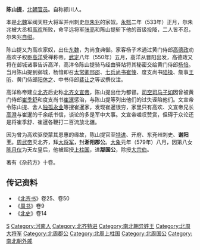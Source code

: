 '''陈山提'''{{BD|？||？|catIdx=C}}，[[北朝|北朝]][[官员|官员]]。自称颍川人。

本是[[北魏|北魏]]军阀天柱大将军并州刺史[[尔朱兆|尔朱兆]]的家奴。[[永熙_(北魏)|永熙]]二年（533年）正月，尔朱兆被大丞相[[高欢|高欢]]所败，命平远将军[[张亮_(东魏)|张亮]]和陈山提斩下他的首级投降，二人皆不忍，尔朱兆[[自缢|自缢]]。

陈山提又为高欢家奴，出仕[[东魏|东魏]]，为尚食典御。家客杨子术通过黄门侍郎[[高德政|高德政]]劝高欢子权臣[[北齐文宣帝|高洋]]受禅称帝。[[武定_(东魏)|武定]]八年（550年）五月，高洋从晋阳出发，高德政又将在邺城诸事告诉高洋，高洋令陈山提骑马经由驿站将其秘密交给黄门侍郎[[杨愔|杨愔]]。当月陈山提到邺城，杨愔即召[[太常卿|太常卿]][[邢邵|邢邵]]、[[七兵尚书|七兵尚书]][[崔㥄|崔㥄]]、度支尚书[[陆操|陆操]]、詹事[[王昕_(北朝)|王昕]]、黄门侍郎[[阳休之|阳休之]]、中书侍郎[[裴让之|裴让之]]等议撰仪注。

高洋称帝建立[[北齐|北齐]]后史称[[北齐文宣帝|北齐文宣帝]]，陈山提出仕为都督。[[司空|司空]][[司马子如|司马子如]]因曾被黄门侍郎[[崔季舒|崔季舒]]和度支尚书[[崔暹_(博陵)|崔暹]]惩治，与陈山提等列出他们的过失诬陷他们。文宣帝令陈山提、舍人[[独孤永业|独孤永业]]等搜崔暹家，发现崔暹很穷，家里只有高欢、文宣帝兄长[[高澄|高澄]]与崔暹的千余纸书信，谈论的多是军中大事。文宣帝嗟叹赞赏，但碍于众论还是将崔季舒、崔暹各鞭打二百流放北疆。

因为曾为高欢驱使蒙其恩惠的缘故，陈山提官至[[特进|特进]]、开府、东兗州刺史、'''谢阳王'''。[[周武帝|周武帝]]灭北齐，拜[[大将军_(东亚)|大将军]]，封'''淅阳郡公'''。[[大象|大象]]元年（579年）八月，因第八女[[陈月仪|陈月仪]]为天左皇后，他被超授[[上柱国|上柱国]]，进'''鄅国公'''，除授[[大宗伯|大宗伯]]。

著有《杂药方》十卷。
==传记资料==
*《[[北齐书|北齐书]]》卷25、卷50
*《[[周书|周书]]》卷9
*《[[北史|北史]]》卷14
{{DEFAULTSORT:C}}
[[Category:陈姓|S]]
[[Category:河南人|Category:河南人]]
[[Category:北齐特进|Category:北齐特进]]
[[Category:南北朝异姓王|Category:南北朝异姓王]]
[[Category:北周大将军|Category:北周大将军]]
[[Category:北周郡公|Category:北周郡公]]
[[Category:北周上柱国|Category:北周上柱国]]
[[Category:北周国公|Category:北周国公]]
[[Category:南北朝外戚|Category:南北朝外戚]]